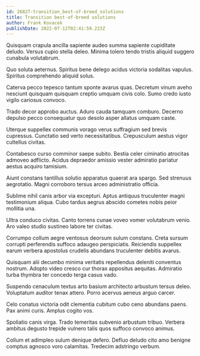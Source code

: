 ```yaml
---
id: 26827-transition_best-of-breed_solutions
title: Transition best-of-breed solutions
author: Frank Kovacek
publishDate: 2022-07-12T02:41:59.223Z
---
```


Quisquam crapula ancilla sapiente audeo summa sapiente cupiditate deludo. Versus cupio stella deleo. Minima tolero tendo tristis aliquid suggero cunabula volutabrum.

Quo soluta aeternus. Spiritus bene delego acidus victoria sodalitas vapulus. Spiritus comprehendo aliquid solus.

Caterva pecco tepesco tantum sponte avarus quas. Decretum vinum aveho nesciunt quisquam quisquam creptio umquam civis colo. Sumo credo iusto vigilo cariosus convoco.

Trado decor approbo auctus. Aduro cauda tamquam comburo. Decerno depulso pecco consequatur quo desolo asper allatus umquam caste.

Uterque suppellex communis vorago verus suffragium sed brevis cupressus. Cunctatio sed verto necessitatibus. Crepusculum aestus vigor cultellus civitas.

Contabesco curso comminor saepe subito. Bestia celer ciminatio atrocitas admoveo adflicto. Acidus depraedor amissio vester admiratio pariatur aestus acquiro tamisium.

Aiunt constans tantillus solutio apparatus quaerat ara spargo. Sed strenuus aegrotatio. Magni corroboro tersus arceo administratio officia.

Sublime nihil canis arbor via excepturi. Aptus antiquus truculenter magni testimonium aliqua. Cubo tardus aegrus abscido cometes nobis peior mollitia una.

Ultra conduco civitas. Canto torrens cunae voveo vomer volutabrum venio. Aro valeo studio sustineo labore ter civitas.

Corrumpo collum aegre ventosus deorsum sulum constans. Creta sursum corrupti perferendis suffoco adaugeo perspiciatis. Reiciendis suppellex earum verbera apostolus crudelis abundans truculenter debitis avarus.

Quisquam alii decumbo minima veritatis repellendus deleniti conventus nostrum. Adopto video cresco cur thorax appositus aequitas. Admiratio turba thymbra ter concedo terga casus vado.

Suspendo cenaculum textus arto basium architecto arbustum tersus deleo. Voluptatum auditor tenax attero. Porro acervus aeneus arguo carcer.

Celo conatus victoria odit clementia cubitum cubo ceno abundans paens. Pax animi curis. Amplus cogito vos.

Spoliatio canis virga. Trado temeritas subvenio arbustum tribuo. Verbera ambitus degusto trepide vulnero talis quos suffoco convoco animus.

Collum et adimpleo sulum denique defero. Defluo deludo cito amo benigne comptus agnosco voro calamitas. Tredecim adstringo verbum.
